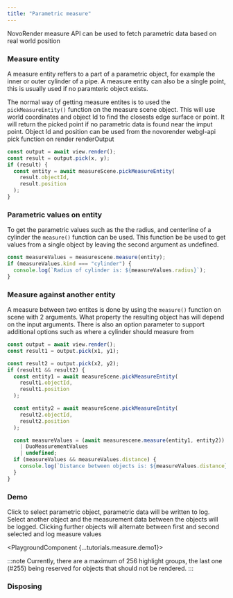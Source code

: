 ```yaml
---
title: "Parametric measure"
---
```



NovoRender measure API can be used to fetch parametric data based on real world position

### Measure entity

A measure entity reffers to a part of a parametric object, for example the inner or outer cylinder of a pipe. A measure entity can also be a single point, this is usually used if no paramteric object exists.

The normal way of getting measure entites is to used the `pickMeasureEntity()` function on the measure scene object. This will use world coordinates and object Id to find the closests edge surface or point. It will return the picked point if no parametric data is found near the imput point.
Object Id and position can be used from the novorender webgl-api pick function on render renderOutput

```typescript
const output = await view.render();
const result = output.pick(x, y);
if (result) {
  const entity = await measureScene.pickMeasureEntity(
    result.objectId,
    result.position
  );
}
```

### Parametric values on entity

To get the parametric values such as the the radius, and centerline of a cylinder the `measure()`
function can be used. This function be be used to get values from a single object by leaving the second argument as undefined.

```typescript
const measureValues = measurescene.measure(entity);
if (measureValues.kind === "cylinder") {
  console.log(`Radius of cylinder is: ${measureValues.radius}`);
}
```

### Measure against another entity

A measure between two entites is done by using the `measure()` function on scene with 2 arguments.
What property the resulting object has will depend on the input arguments. There is also an option parameter
to support additional options such as where a cylinder should measure from

```typescript
const output = await view.render();
const result1 = output.pick(x1, y1);

const result2 = output.pick(x2, y2);
if (result1 && result2) {
  const entity1 = await measureScene.pickMeasureEntity(
    result1.objectId,
    result1.position
  );

  const entity2 = await measureScene.pickMeasureEntity(
    result2.objectId,
    result2.position
  );

  const measureValues = (await measurescene.measure(entity1, entity2)) as
    | DuoMeasurementValues
    | undefined;
  if (measureValues && measureValues.distance) {
    console.log(`Distance between objects is: ${measureValues.distance}`);
  }
}
```

### Demo

Click to select parametric object, parametric data will be written to log. Select another object and the measurement data between the objects will be logged.
Clicking further objects will alternate between first and second selected and log measure values

<PlaygroundComponent {...tutorials.measure.demo1}></PlaygroundComponent>

:::note
Currently, there are a maximum of 256 highlight groups, the last one (#255) being reserved for objects that should not be rendered.
:::

### Disposing
